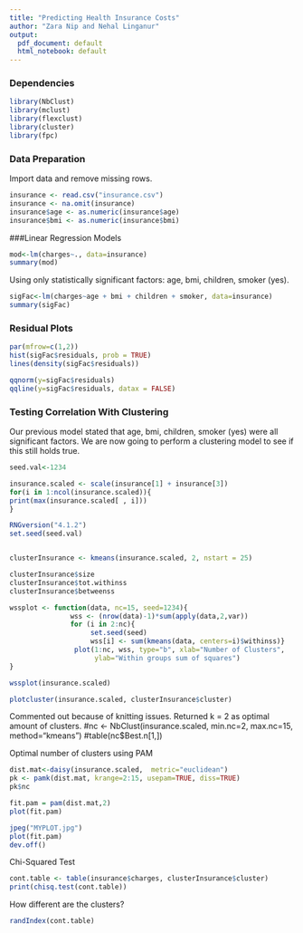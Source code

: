 ```yaml
---
title: "Predicting Health Insurance Costs"
author: "Zara Nip and Nehal Linganur"
output:
  pdf_document: default
  html_notebook: default
---
```


### Dependencies
```r
library(NbClust)
library(mclust)
library(flexclust)
library(cluster)
library(fpc)
```

### Data Preparation
Import data and remove missing rows.
```r
insurance <- read.csv("insurance.csv")
insurance <- na.omit(insurance)
insurance$age <- as.numeric(insurance$age)
insurance$bmi <- as.numeric(insurance$bmi)

```

###Linear Regression Models

```r
mod<-lm(charges~., data=insurance)
summary(mod)
```
Using only statistically significant factors: age, bmi, children, smoker (yes).
```r
sigFac<-lm(charges~age + bmi + children + smoker, data=insurance)
summary(sigFac)
```
### Residual Plots
```r
par(mfrow=c(1,2))
hist(sigFac$residuals, prob = TRUE)
lines(density(sigFac$residuals))

qqnorm(y=sigFac$residuals)
qqline(y=sigFac$residuals, datax = FALSE)
```
### Testing Correlation With Clustering
Our previous model stated that age, bmi, children, smoker (yes) were all significant factors. We are now going to perform a clustering model to see if this still holds true.

```r
seed.val<-1234

insurance.scaled <- scale(insurance[1] + insurance[3]) 
for(i in 1:ncol(insurance.scaled)){
print(max(insurance.scaled[ , i]))
}

```
```r
RNGversion("4.1.2")
set.seed(seed.val)


clusterInsurance <- kmeans(insurance.scaled, 2, nstart = 25)
```

```r
clusterInsurance$size
clusterInsurance$tot.withinss
clusterInsurance$betweenss
```

```r
wssplot <- function(data, nc=15, seed=1234){
               wss <- (nrow(data)-1)*sum(apply(data,2,var))
               for (i in 2:nc){
                    set.seed(seed)
                    wss[i] <- sum(kmeans(data, centers=i)$withinss)}
                plot(1:nc, wss, type="b", xlab="Number of Clusters",
                     ylab="Within groups sum of squares")
}

wssplot(insurance.scaled)
```

```r
plotcluster(insurance.scaled, clusterInsurance$cluster)
```
Commented out because of knitting issues. Returned k = 2 as optimal amount of clusters.
#nc <- NbClust(insurance.scaled, min.nc=2, max.nc=15, method="kmeans")
#table(nc$Best.n[1,])

Optimal number of clusters using PAM
```r
dist.mat<-daisy(insurance.scaled,  metric="euclidean")
pk <- pamk(dist.mat, krange=2:15, usepam=TRUE, diss=TRUE)
pk$nc
```

```r
fit.pam = pam(dist.mat,2)
plot(fit.pam)

jpeg("MYPLOT.jpg")
plot(fit.pam)
dev.off()
```
Chi-Squared Test
```r
cont.table <- table(insurance$charges, clusterInsurance$cluster)
print(chisq.test(cont.table))
```
How different are the clusters?
```r
randIndex(cont.table)

```

